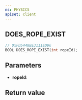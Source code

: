 ```yaml
---
ns: PHYSICS
apiset: client
---
```

## DOES_ROPE_EXIST

```c
// 0xFD5448BE3111ED96
BOOL DOES_ROPE_EXIST(int ropeId);
```


## Parameters
* **ropeId**:

## Return value